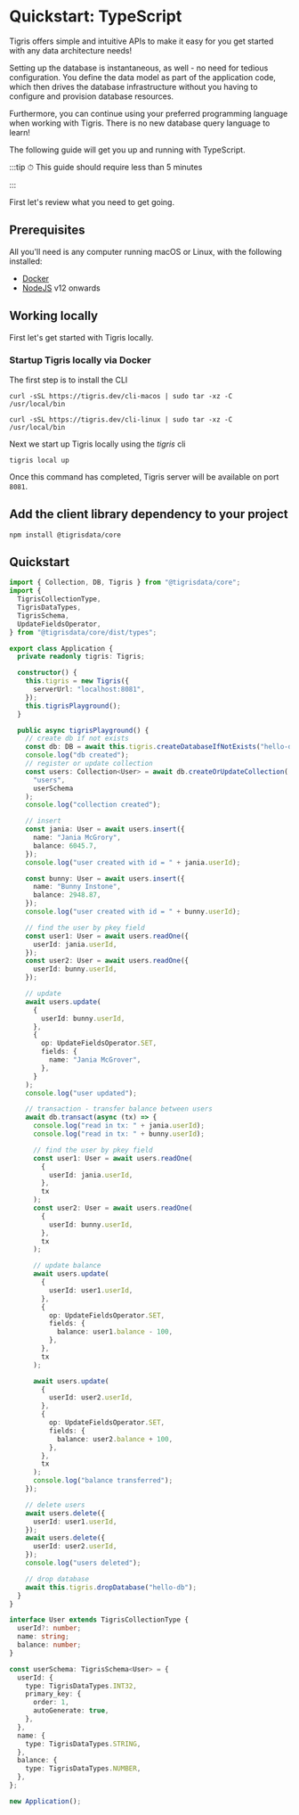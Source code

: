 # Quickstart: TypeScript

Tigris offers simple and intuitive APIs to make it easy for you get started
with any data architecture needs!

Setting up the database is instantaneous, as well - no need for tedious
configuration. You define the data model as part of the application code,
which then drives the database infrastructure without you having to
configure and provision database resources.

Furthermore, you can continue using your preferred programming language when
working with Tigris. There is no new database query language to learn!

The following guide will get you up and running with TypeScript.

:::tip
⏱ This guide should require less than 5 minutes

:::

First let's review what you need to get going.

## Prerequisites

All you'll need is any computer running macOS or Linux, with the following
installed:

- [Docker](https://docs.docker.com/get-docker/)
- [NodeJS](https://nodejs.org/en/) v12 onwards

## Working locally

First let's get started with Tigris locally.

### Startup Tigris locally via Docker

The first step is to install the CLI


<Tabs>
<TabItem value="macOS" label="macOS">

```shell
curl -sSL https://tigris.dev/cli-macos | sudo tar -xz -C /usr/local/bin
```

</TabItem>
<TabItem value="Linux" label="Linux">

```shell
curl -sSL https://tigris.dev/cli-linux | sudo tar -xz -C /usr/local/bin
```

</TabItem>
</Tabs>

Next we start up Tigris locally using the _tigris_ cli

```shell
tigris local up
```

Once this command has completed, Tigris server will be available on port
`8081`.

## Add the client library dependency to your project

```shell
npm install @tigrisdata/core
```

## Quickstart

```typescript title=app.ts
import { Collection, DB, Tigris } from "@tigrisdata/core";
import {
  TigrisCollectionType,
  TigrisDataTypes,
  TigrisSchema,
  UpdateFieldsOperator,
} from "@tigrisdata/core/dist/types";

export class Application {
  private readonly tigris: Tigris;

  constructor() {
    this.tigris = new Tigris({
      serverUrl: "localhost:8081",
    });
    this.tigrisPlayground();
  }

  public async tigrisPlayground() {
    // create db if not exists
    const db: DB = await this.tigris.createDatabaseIfNotExists("hello-db");
    console.log("db created");
    // register or update collection
    const users: Collection<User> = await db.createOrUpdateCollection(
      "users",
      userSchema
    );
    console.log("collection created");

    // insert
    const jania: User = await users.insert({
      name: "Jania McGrory",
      balance: 6045.7,
    });
    console.log("user created with id = " + jania.userId);

    const bunny: User = await users.insert({
      name: "Bunny Instone",
      balance: 2948.87,
    });
    console.log("user created with id = " + bunny.userId);

    // find the user by pkey field
    const user1: User = await users.readOne({
      userId: jania.userId,
    });
    const user2: User = await users.readOne({
      userId: bunny.userId,
    });

    // update
    await users.update(
      {
        userId: bunny.userId,
      },
      {
        op: UpdateFieldsOperator.SET,
        fields: {
          name: "Jania McGrover",
        },
      }
    );
    console.log("user updated");

    // transaction - transfer balance between users
    await db.transact(async (tx) => {
      console.log("read in tx: " + jania.userId);
      console.log("read in tx: " + bunny.userId);

      // find the user by pkey field
      const user1: User = await users.readOne(
        {
          userId: jania.userId,
        },
        tx
      );
      const user2: User = await users.readOne(
        {
          userId: bunny.userId,
        },
        tx
      );

      // update balance
      await users.update(
        {
          userId: user1.userId,
        },
        {
          op: UpdateFieldsOperator.SET,
          fields: {
            balance: user1.balance - 100,
          },
        },
        tx
      );

      await users.update(
        {
          userId: user2.userId,
        },
        {
          op: UpdateFieldsOperator.SET,
          fields: {
            balance: user2.balance + 100,
          },
        },
        tx
      );
      console.log("balance transferred");
    });

    // delete users
    await users.delete({
      userId: user1.userId,
    });
    await users.delete({
      userId: user2.userId,
    });
    console.log("users deleted");

    // drop database
    await this.tigris.dropDatabase("hello-db");
  }
}

interface User extends TigrisCollectionType {
  userId?: number;
  name: string;
  balance: number;
}

const userSchema: TigrisSchema<User> = {
  userId: {
    type: TigrisDataTypes.INT32,
    primary_key: {
      order: 1,
      autoGenerate: true,
    },
  },
  name: {
    type: TigrisDataTypes.STRING,
  },
  balance: {
    type: TigrisDataTypes.NUMBER,
  },
};

new Application();
```
